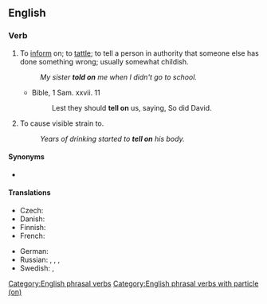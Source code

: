 ==English==

===Verb===
{{en-verb|tells on|telling on|told on}}

# To [[inform]] on; to [[tattle]]; to tell a person in authority that someone else has done something wrong; usually somewhat childish.
#: ''My sister '''told on''' me when I didn't go to school.''
#* Bible, 1 Sam. xxvii. 11
#*: Lest they should '''tell on''' us, saying, So did David.
# To cause visible strain to.
#: ''Years of drinking started to '''tell on''' his body.''

====Synonyms====
* {{l|en|bewray}}

====Translations====
{{trans-top|to tell someone that someone else has done something wrong}}
* Czech: {{t+|cs|žalovat}}
* Danish: {{t|da|sladre}}
* Finnish: {{t|fi|kannella}}
* French: {{t+|fr|balancer}}
{{trans-mid}}
* German: {{t+|de|verpetzen}}
* Russian: {{t+|ru|я́бедничать|impf}}, {{t+|ru|ная́бедничать|pf}}, {{t+|ru|стуча́ть|impf}}, {{t+|ru|настуча́ть|pf}}
* Swedish: {{t+|sv|skvallra}}, {{t+|sv|tjalla}}
{{trans-bottom}}

[[Category:English phrasal verbs]]
[[Category:English phrasal verbs with particle (on)]]